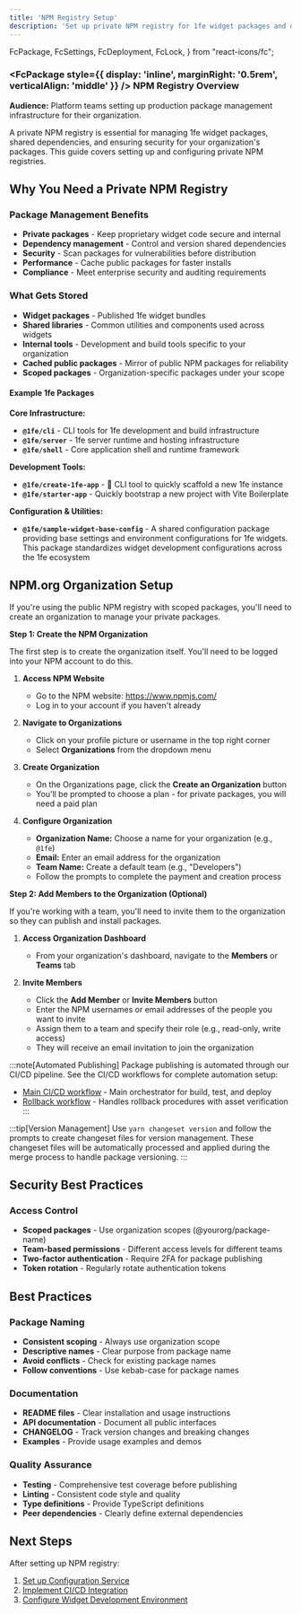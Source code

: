 ```yaml
---
title: 'NPM Registry Setup'
description: 'Set up private NPM registry for 1fe widget packages and dependencies'
---
```


  FcPackage,
  FcSettings,
  FcDeployment,
  FcLock,
} from "react-icons/fc";

<div style={{ 
  background: 'linear-gradient(135deg, #667eea 0%, #764ba2 100%)', 
  color: 'white', 
  padding: '2rem', 
  borderRadius: '12px', 
  marginBottom: '2rem',
  boxShadow: '0 4px 6px rgba(0, 0, 0, 0.1)'
}}>

### <FcPackage style={{ display: 'inline', marginRight: '0.5rem', verticalAlign: 'middle' }} /> NPM Registry Overview

**Audience:** Platform teams setting up production package management infrastructure for their organization.

A private NPM registry is essential for managing 1fe widget packages, shared dependencies, and ensuring security for your organization's packages. This guide covers setting up and configuring private NPM registries.

</div>

## Why You Need a Private NPM Registry

### Package Management Benefits
- **Private packages** - Keep proprietary widget code secure and internal
- **Dependency management** - Control and version shared dependencies
- **Security** - Scan packages for vulnerabilities before distribution
- **Performance** - Cache public packages for faster installs
- **Compliance** - Meet enterprise security and auditing requirements

### What Gets Stored
- **Widget packages** - Published 1fe widget bundles
- **Shared libraries** - Common utilities and components used across widgets
- **Internal tools** - Development and build tools specific to your organization
- **Cached public packages** - Mirror of public NPM packages for reliability
- **Scoped packages** - Organization-specific packages under your scope

#### Example 1fe Packages

**Core Infrastructure:**
- **`@1fe/cli`** - CLI tools for 1fe development and build infrastructure
- **`@1fe/server`** - 1fe server runtime and hosting infrastructure
- **`@1fe/shell`** - Core application shell and runtime framework

**Development Tools:**
- **`@1fe/create-1fe-app`** - 🚀 CLI tool to quickly scaffold a new 1fe instance
- **`@1fe/starter-app`** - Quickly bootstrap a new project with Vite Boilerplate

**Configuration & Utilities:**
- **`@1fe/sample-widget-base-config`** - A shared configuration package providing base settings and environment configurations for 1fe widgets. This package standardizes widget development configurations across the 1fe ecosystem

## NPM.org Organization Setup

If you're using the public NPM registry with scoped packages, you'll need to create an organization to manage your private packages.

**Step 1: Create the NPM Organization**

The first step is to create the organization itself. You'll need to be logged into your NPM account to do this.

<div className="prose">

1. **Access NPM Website**
   - Go to the NPM website: https://www.npmjs.com/
   - Log in to your account if you haven't already

2. **Navigate to Organizations** 
   - Click on your profile picture or username in the top right corner
   - Select **Organizations** from the dropdown menu

3. **Create Organization**
   - On the Organizations page, click the **Create an Organization** button
   - You'll be prompted to choose a plan - for private packages, you will need a paid plan

4. **Configure Organization**
   - **Organization Name:** Choose a name for your organization (e.g., `@1fe`)
   - **Email:** Enter an email address for the organization  
   - **Team Name:** Create a default team (e.g., "Developers")
   - Follow the prompts to complete the payment and creation process

</div>

**Step 2: Add Members to the Organization (Optional)**

If you're working with a team, you'll need to invite them to the organization so they can publish and install packages.

<div className="prose">

1. **Access Organization Dashboard**
   - From your organization's dashboard, navigate to the **Members** or **Teams** tab

2. **Invite Members**
   - Click the **Add Member** or **Invite Members** button
   - Enter the NPM usernames or email addresses of the people you want to invite
   - Assign them to a team and specify their role (e.g., read-only, write access)
   - They will receive an email invitation to join the organization

</div>

:::note[Automated Publishing]
Package publishing is automated through our CI/CD pipeline. See the CI/CD workflows for complete automation setup:
- [Main CI/CD workflow](https://github.com/docusign/1fe-ci-cd/blob/main/.github/workflows/ci-widgets.yml) - Main orchestrator for build, test, and deploy
- [Rollback workflow](https://github.com/docusign/1fe-ci-cd/blob/main/.github/workflows/reusable-rollback-ci.yml) - Handles rollback procedures with asset verification
:::

:::tip[Version Management]
Use `yarn changeset version` and follow the prompts to create changeset files for version management. These changeset files will be automatically processed and applied during the merge process to handle package versioning.
:::

## Security Best Practices

### Access Control
- **Scoped packages** - Use organization scopes (@yourorg/package-name)
- **Team-based permissions** - Different access levels for different teams
- **Two-factor authentication** - Require 2FA for package publishing
- **Token rotation** - Regularly rotate authentication tokens

## Best Practices

### Package Naming
- **Consistent scoping** - Always use organization scope
- **Descriptive names** - Clear purpose from package name
- **Avoid conflicts** - Check for existing package names
- **Follow conventions** - Use kebab-case for package names

### Documentation
- **README files** - Clear installation and usage instructions
- **API documentation** - Document all public interfaces
- **CHANGELOG** - Track version changes and breaking changes
- **Examples** - Provide usage examples and demos

### Quality Assurance
- **Testing** - Comprehensive test coverage before publishing
- **Linting** - Consistent code style and quality
- **Type definitions** - Provide TypeScript definitions
- **Peer dependencies** - Clearly define external dependencies

## Next Steps

After setting up NPM registry:
1. [Set up Configuration Service](/infrastructure/configuration-setup/)
2. [Implement CI/CD Integration](/infrastructure/project-setup/)
3. [Configure Widget Development Environment](/getting-started/local-development/) 